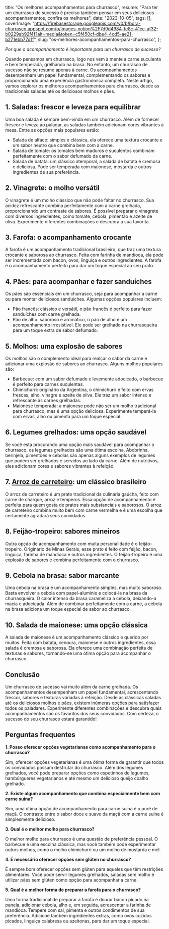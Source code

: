   title: "Os melhores acompanhamentos para churrasco",
  resume: "Para ter um churrasco de sucesso é preciso também pensar em seus deliciosos acompanhamentos, confira os melhores",
  date: "2023-10-05",
  tags: [],
  coverImage: "https://firebasestorage.googleapis.com/v0/b/bora-churrasco.appspot.com/o/images-notion%2F7d9d4984-fe8c-41ec-af32-b0229ab92f4f?alt=media&token=c5f450cf-dbe4-4cd5-ae21-b271ebb77d1f",
  slug: "os-melhores-acompanhamentos-para-churrasco",
};

*Por que o acompanhamento é importante para um churrasco de sucesso?*

Quando pensamos em churrasco, logo nos vem à mente a carne suculenta e bem temperada, grelhando na brasa. No entanto, um churrasco de sucesso não se resume apenas à carne. Os acompanhamentos desempenham um papel fundamental, complementando os sabores e proporcionando uma experiência gastronômica completa. Neste artigo, vamos explorar os melhores acompanhamentos para churrasco, desde as tradicionais saladas até os deliciosos molhos e pães.

## 1. Saladas: frescor e leveza para equilibrar

Uma boa salada é sempre bem-vinda em um churrasco. Além de fornecer frescor e leveza ao paladar, as saladas também adicionam cores vibrantes à mesa. Entre as opções mais populares estão:

* Salada de alface: simples e clássica, ela oferece uma textura crocante e um sabor neutro que combina bem com a carne.
* Salada de tomate: os tomates bem maduros e suculentos combinam perfeitamente com o sabor defumado da carne.
* Salada de batata: um clássico atemporal, a salada de batata é cremosa e deliciosa. Pode ser temperada com maionese, mostarda e outros ingredientes de sua preferência.

## 2. Vinagrete: o molho versátil

O vinagrete é um molho clássico que não pode faltar no churrasco. Sua acidez refrescante combina perfeitamente com a carne grelhada, proporcionando um contraste de sabores. É possível preparar o vinagrete com diversos ingredientes, como tomate, cebola, pimentão e azeite de oliva. Experimente diferentes combinações e descubra a sua favorita.

## 3. Farofa: o acompanhamento crocante

A farofa é um acompanhamento tradicional brasileiro, que traz uma textura crocante e saborosa ao churrasco. Feita com farinha de mandioca, ela pode ser incrementada com bacon, ovos, linguiça e outros ingredientes. A farofa é o acompanhamento perfeito para dar um toque especial ao seu prato.

## 4. Pães: para acompanhar e fazer sanduíches

Os pães são essenciais em um churrasco, seja para acompanhar a carne ou para montar deliciosos sanduíches. Algumas opções populares incluem:

* Pão francês: clássico e versátil, o pão francês é perfeito para fazer sanduíches com carne grelhada.
* Pão de alho: saboroso e aromático, o pão de alho é um acompanhamento irresistível. Ele pode ser grelhado na churrasqueira para um toque extra de sabor defumado.

## 5. Molhos: uma explosão de sabores

Os molhos são o complemento ideal para realçar o sabor da carne e adicionar uma explosão de sabores ao churrasco. Alguns molhos populares são:

* Barbecue: com um sabor defumado e levemente adocicado, o barbecue é perfeito para carnes suculentas.
* Chimichurri: originário da Argentina, o chimichurri é feito com ervas frescas, alho, vinagre e azeite de oliva. Ele traz um sabor intenso e refrescante às carnes grelhadas.
* Maionese temperada: a maionese pode não ser um molho tradicional para churrasco, mas é uma opção deliciosa. Experimente temperá-la com ervas, alho ou pimenta para um toque especial.

## 6. Legumes grelhados: uma opção saudável

Se você está procurando uma opção mais saudável para acompanhar o churrasco, os legumes grelhados são uma ótima escolha. Abobrinha, berinjela, pimentões e cebolas são apenas alguns exemplos de legumes que podem ser grelhados e servidos ao lado da carne. Além de nutritivos, eles adicionam cores e sabores vibrantes à refeição.

## 7. [Arroz de carreteiro](https://www.borachurrasco.app/post/Arroz-Carreteiro-com-Sobra-de-Churrasco-fd8b2064e5e9417593f31a9229e77a06): um clássico brasileiro

O arroz de carreteiro é um prato tradicional da culinária gaúcha, feito com carne de charque, arroz e temperos. Essa opção de acompanhamento é perfeita para quem gosta de pratos mais substanciais e saborosos. O arroz de carreteiro combina muito bem com carne vermelha e é uma escolha que certamente agradará seus convidados.

## 8. Feijão-tropeiro: sabores mineiros

Outra opção de acompanhamento com muita personalidade é o feijão-tropeiro. Originário de Minas Gerais, esse prato é feito com feijão, bacon, linguiça, farinha de mandioca e outros ingredientes. O feijão-tropeiro é uma explosão de sabores e combina perfeitamente com o churrasco.

## 9. Cebola na brasa: sabor marcante

Uma cebola na brasa é um acompanhamento simples, mas muito saboroso. Basta envolver a cebola com papel-alumínio e colocá-la na brasa da churrasqueira. O calor intenso da brasa carameliza a cebola, deixando-a macia e adocicada. Além de combinar perfeitamente com a carne, a cebola na brasa adiciona um toque especial de sabor ao churrasco.

## 10. Salada de maionese: uma opção clássica

A salada de maionese é um acompanhamento clássico e querido por muitos. Feita com batata, cenoura, maionese e outros ingredientes, essa salada é cremosa e saborosa. Ela oferece uma combinação perfeita de texturas e sabores, tornando-se uma ótima opção para acompanhar o churrasco.

## Conclusão

Um churrasco de sucesso vai muito além da carne grelhada. Os acompanhamentos desempenham um papel fundamental, acrescentando frescor, sabores e texturas variadas à refeição. Desde as clássicas saladas até os deliciosos molhos e pães, existem inúmeras opções para satisfazer todos os paladares. Experimente diferentes combinações e descubra quais acompanhamentos são os favoritos dos seus convidados. Com certeza, o sucesso do seu churrasco estará garantido!

## Perguntas frequentes

**1. Posso oferecer opções vegetarianas como acompanhamento para o churrasco?**

Sim, oferecer opções vegetarianas é uma ótima forma de garantir que todos os convidados possam desfrutar do churrasco. Além dos legumes grelhados, você pode preparar opções como espetinhos de legumes, hambúrgueres vegetarianos e até mesmo um delicioso queijo coalho grelhado.

**2. Existe algum acompanhamento que combina especialmente bem com carne suína?**

Sim, uma ótima opção de acompanhamento para carne suína é o purê de maçã. O contraste entre o sabor doce e suave da maçã com a carne suína é simplesmente delicioso.

**3. Qual é o melhor molho para churrasco?**

O melhor molho para churrasco é uma questão de preferência pessoal. O barbecue é uma escolha clássica, mas você também pode experimentar outros molhos, como o molho chimichurri ou um molho de mostarda e mel.

**4. É necessário oferecer opções sem glúten no churrasco?**

É sempre bom oferecer opções sem glúten para aqueles que têm restrições alimentares. Você pode servir legumes grelhados, saladas sem molho e utilizar pães sem glúten como opção para acompanhar a carne.

**5. Qual é a melhor forma de preparar a farofa para o churrasco?**

Uma forma tradicional de preparar a farofa é dourar bacon picado na panela, adicionar cebola, alho e, em seguida, acrescentar a farinha de mandioca. Tempere com sal, pimenta e outros condimentos de sua preferência. Adicione também ingredientes extras, como ovos cozidos picados, linguiça calabresa ou azeitonas, para dar um toque especial.

